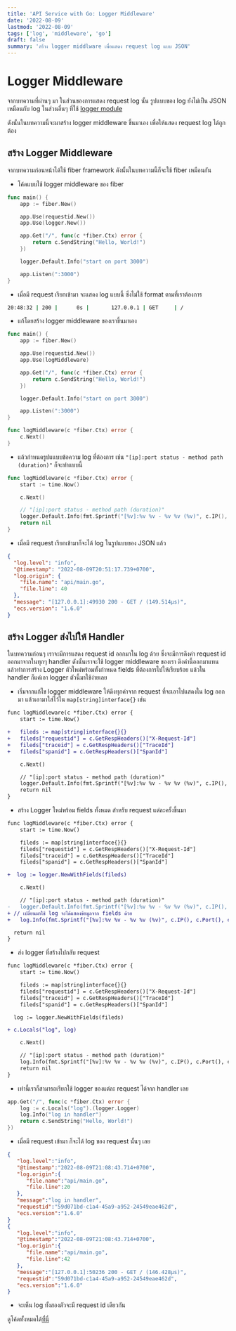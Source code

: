```yaml
---
title: 'API Service with Go: Logger Middleware'
date: '2022-08-09'
lastmod: '2022-08-09'
tags: ['log', 'middleware', 'go']
draft: false
summary: 'สร้าง logger middlware เพื่อแสดง request log แบบ JSON'
---
```


# Logger Middleware

จากบทความที่ผ่านๆ มา ในส่วนของการแสดง request log นั้น รูปแบบของ log ยังไม่เป็น JSON เหมือนกับ log ในส่วนอื่นๆ ที่ใช้ [logger module](https://somprasongd.work/blog/go/golang-api-p5-log)

ดังนั้นในบทความนี้จะมาสร้าง logger middleware ขึ้นมาเอง เพื่อให้แสดง request log ได้ถูกต้อง

## สร้าง Logger Middleware

จากบทความก่อนหน้าได้ใช้ fiber framework ดังนั้นในบทความนี้ก็จะใช้ fiber เหมือนกัน

- โค้ดแบบใช้ logger middleware ของ fiber

```go
func main() {
	app := fiber.New()

	app.Use(requestid.New())
	app.Use(logger.New())

	app.Get("/", func(c *fiber.Ctx) error {
		return c.SendString("Hello, World!")
	})

	logger.Default.Info("start on port 3000")

	app.Listen(":3000")
}
```

- เมื่อมี request เรียกเข้ามา จะแสดง log แบบนี้ ซึ่งไม่ใช้ format ตามที่เราต้องการ

```bash
20:48:32 | 200 |      0s |       127.0.0.1 | GET     | /
```

- แก้โดยสร้าง logger middleware ของเราขึ้นมาเอง

```go
func main() {
	app := fiber.New()

	app.Use(requestid.New())
	app.Use(logMiddleware)

	app.Get("/", func(c *fiber.Ctx) error {
		return c.SendString("Hello, World!")
	})

	logger.Default.Info("start on port 3000")

	app.Listen(":3000")
}

func logMiddleware(c *fiber.Ctx) error {
	c.Next()
}
```

- แล้วกำหนดรูปแแบบข้อความ log ที่ต้องการ เช่น `"[ip]:port status - method path (duration)"` ก็จะทำแบบนี้

```go
func logMiddleware(c *fiber.Ctx) error {
	start := time.Now()

	c.Next()

	// "[ip]:port status - method path (duration)"
	logger.Default.Info(fmt.Sprintf("[%v]:%v %v - %v %v (%v)", c.IP(), c.Port(), c.Response().StatusCode(), c.Method(), c.Path(), time.Since(start)))
	return nil
}
```

- เมื่อมี request เรียกเข้ามาก็จะได้ log ในรูปแบบของ JSON แล้ว

```json
{
  "log.level": "info",
  "@timestamp": "2022-08-09T20:51:17.739+0700",
  "log.origin": {
    "file.name": "api/main.go",
    "file.line": 40
  },
  "message": "[127.0.0.1]:49930 200 - GET / (149.514µs)",
  "ecs.version": "1.6.0"
}
```

## สร้าง Logger ส่งไปให้ Handler

ในบทความก่อนๆ เราจะมีการแสดง request id ออกมาใน log ด้วย ซึ่งจะมีการดึงค่า request id ออกมาจากในทุกๆ handler ดังนั้นเราจะใช้ logger middleware ของเรา ดึงค่านี้ออกมาแทน แล้วทำการสร้าง Logger ตัวใหม่พร้อมทั้งกำหนด fields ที่ต้องการไปให้เรียบร้อย แล้วใน handler ก็แค่เอา logger ตัวนี้มาใช้ง่ายเลย

- เริ่มจากแก้ไข logger middleware ให้ดึงทุกค่าจาก request ที่จะเอาไปแสดงใน log ออกมา แล้วเอามาใส่ไว้ใน `map[string]interface{}` เช่น

```diff
func logMiddleware(c *fiber.Ctx) error {
	start := time.Now()

+	fileds := map[string]interface{}{}
+	fileds["requestid"] = c.GetRespHeaders()["X-Request-Id"]
+	fileds["traceid"] = c.GetRespHeaders()["TraceId"]
+	fileds["spanid"] = c.GetRespHeaders()["SpanId"]

	c.Next()

	// "[ip]:port status - method path (duration)"
	logger.Default.Info(fmt.Sprintf("[%v]:%v %v - %v %v (%v)", c.IP(), c.Port(), c.Response().StatusCode(), c.Method(), c.Path(), time.Since(start)))
	return nil
}
```

- สร้าง Logger ใหม่พร้อม fields ทั้งหมด สำหรับ request แต่ละครั้งขึ้นมา

```diff
func logMiddleware(c *fiber.Ctx) error {
	start := time.Now()

	fileds := map[string]interface{}{}
	fileds["requestid"] = c.GetRespHeaders()["X-Request-Id"]
	fileds["traceid"] = c.GetRespHeaders()["TraceId"]
	fileds["spanid"] = c.GetRespHeaders()["SpanId"]

+  log := logger.NewWithFields(fileds)

	c.Next()

	// "[ip]:port status - method path (duration)"
-	logger.Default.Info(fmt.Sprintf("[%v]:%v %v - %v %v (%v)", c.IP(), c.Port(), c.Response().StatusCode(), c.Method(), c.Path(), time.Since(start)))
+ // เปลี่ยนมาใช้ log จะได้แสดงข้อมูลจาก fields ด้วย
+	log.Info(fmt.Sprintf("[%v]:%v %v - %v %v (%v)", c.IP(), c.Port(), c.Response().StatusCode(), c.Method(), c.Path(), time.Since(start)))

  return nil
}
```

- ส่ง logger ที่สร้างไปกลับ request

```diff
func logMiddleware(c *fiber.Ctx) error {
	start := time.Now()

	fileds := map[string]interface{}{}
	fileds["requestid"] = c.GetRespHeaders()["X-Request-Id"]
	fileds["traceid"] = c.GetRespHeaders()["TraceId"]
	fileds["spanid"] = c.GetRespHeaders()["SpanId"]

  log := logger.NewWithFields(fileds)

+ c.Locals("log", log)

	c.Next()

	// "[ip]:port status - method path (duration)"
	log.Info(fmt.Sprintf("[%v]:%v %v - %v %v (%v)", c.IP(), c.Port(), c.Response().StatusCode(), c.Method(), c.Path(), time.Since(start)))
	return nil
}
```

- เท่านี้เราก็สามารถเรียกใช้ logger ของแต่ละ request ได้จาก handler เลย

```go
app.Get("/", func(c *fiber.Ctx) error {
	log := c.Locals("log").(logger.Logger)
	log.Info("log in handler")
	return c.SendString("Hello, World!")
})
```

- เมื่อมี request เข้ามา ก็จะได้ log ของ request นั้นๆ เลย

```json
{
   "log.level":"info",
   "@timestamp":"2022-08-09T21:08:43.714+0700",
   "log.origin":{
      "file.name":"api/main.go",
      "file.line":20
   },
   "message":"log in handler",
   "requestid":"59d071bd-c1a4-45a9-a952-24549eae462d",
   "ecs.version":"1.6.0"
}
{
   "log.level":"info",
   "@timestamp":"2022-08-09T21:08:43.714+0700",
   "log.origin":{
      "file.name":"api/main.go",
      "file.line":42
   },
   "message":"[127.0.0.1]:50236 200 - GET / (146.428µs)",
   "requestid":"59d071bd-c1a4-45a9-a952-24549eae462d",
   "ecs.version":"1.6.0"
}
```

- จะเห็น log ทั้งสองตัวจะมี request id เดียวกัน

ดูโค้ดทั้งหมดได้[ที่นี่](https://github.com/somprasongd/blog-golang/tree/main/goapi-log)
